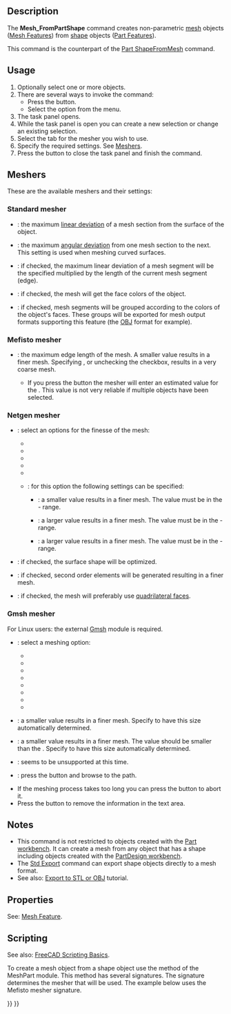<languages/>

{{Docnav
|[[Mesh_Export|Export]]
|[[Mesh_RemeshGmsh|RemeshGmsh]]
|[[Mesh_Workbench|Mesh]]
|IconL=Mesh_Export.svg
|IconR=Mesh_RemeshGmsh.svg
|IconC=Workbench_Mesh.svg
}}

<div class="mw-translate-fuzzy">
{{GuiCommand/ru
|Name=Mesh FromPartShape
|Name/ru=Mesh MeshFromShape‏‎
|MenuLocation=Полигональные Сетки → Создать полигональную сетку из фигуры
|Workbenches=[[Mesh Workbench/ru|Mesh]]
|SeeAlso=
}}
</div>

==Description==

The '''Mesh_FromPartShape''' command creates non-parametric [[Mesh|mesh]] objects ([[Mesh_Feature|Mesh Features]]) from [[Shape|shape]] objects ([[Part_Feature|Part Features]]).

This command is the counterpart of the [[Part_ShapeFromMesh|Part ShapeFromMesh]] command.

==Usage==

# Optionally select one or more objects.
# There are several ways to invoke the command:
#* Press the {{Button|[[Image:Mesh_FromPartShape.svg|16px]] [[Mesh_FromPartShape|Mesh From Shape]]}} button.
#* Select the {{MenuCommand|Meshes → [[Image:Mesh_FromPartShape.svg|16px]] Mesh From Shape}} option from the menu.
# The {{MenuCommand|Tessellation}} task panel opens.
# While the task panel is open you can create a new selection or change an existing selection.
# Select the tab for the mesher you wish to use.
# Specify the required settings. See [[#Meshers|Meshers]].
# Press the {{Button|OK}} button to close the task panel and finish the command.

==Meshers==

These are the available meshers and their settings:

===Standard mesher===

* {{MenuCommand|Surface deviation}}: the maximum [https://www.opencascade.com/doc/occt-7.3.0/overview/html/occt_user_guides__modeling_algos.html#occt_modalg_11_2 linear deviation] of a mesh section from the surface of the object.
* {{MenuCommand|Angular deviation}}: the maximum [https://www.opencascade.com/doc/occt-7.3.0/overview/html/occt_user_guides__modeling_algos.html#occt_modalg_11_2 angular deviation] from one mesh section to the next. This setting is used when meshing curved surfaces.
* {{MenuCommand|Relative surface deviation}}: if checked, the maximum linear deviation of a mesh segment will be the specified {{MenuCommand|Surface deviation}} multiplied by the length of the current mesh segment (edge).
* {{MenuCommand|Apply face colors to mesh}}: if checked, the mesh will get the face colors of the object.
* {{MenuCommand|Define segments by face colors}}: if checked, mesh segments will be grouped according to the colors of the object's faces. These groups will be exported for mesh output formats supporting this feature (the [https://en.wikipedia.org/wiki/Wavefront_.obj_file OBJ] format for example).

===Mefisto mesher===

* {{MenuCommand|Maximum edge length}}: the maximum edge length of the mesh. A smaller value results in a finer mesh. Specifying {{Value|0}}, or unchecking the checkbox, results in a very coarse mesh.
** If you press the {{Button|Estimate}} button the mesher will enter an estimated value for the {{MenuCommand|Maximum edge length}}. This value is not very reliable if multiple objects have been selected.

===Netgen mesher===

* {{MenuCommand|Fineness}}: select an options for the finesse of the mesh:
** {{MenuCommand|Very coarse}}
** {{MenuCommand|Coarse}}
** {{MenuCommand|Moderate}}
** {{MenuCommand|Fine}}
** {{MenuCommand|Very fine}}
** {{MenuCommand|User defined}}: for this option the following settings can be specified:
*** {{MenuCommand|Mesh size grading}}: a smaller value results in a finer mesh. The value must be in the {{Value|0.1}} - {{Value|1.0}} range.
*** {{MenuCommand|Element per edge}}: a larger value results in a finer mesh. The value must be in the {{Value|0.2}} - {{Value|10.0}} range.
*** {{MenuCommand|Element per curvature radius}}: a larger value results in a finer mesh. The value must be in the {{Value|0.2}} - {{Value|10}} range.
*{{MenuCommand|Optimize surface}}: if checked, the surface shape will be optimized.
*{{MenuCommand|Second order elements}}: if checked, second order elements will be generated resulting in a finer mesh.
*{{MenuCommand|Quad dominated}}: if checked, the mesh will preferably use [https://en.wikipedia.org/wiki/Types_of_mesh#Two-dimensional quadrilateral faces].

===Gmsh mesher===

For Linux users: the external [https://gmsh.info/ Gmsh] module is required.

* {{MenuCommand|Meshing}}: select a meshing option:
** {{MenuCommand|Automatic}}
** {{MenuCommand|Adaptive}}
** {{MenuCommand|Delaunay}}
** {{MenuCommand|Frontal}}
** {{MenuCommand|BAMG}}
** {{MenuCommand|Frontal quad}}
** {{MenuCommand|Parallelograms}}
** {{MenuCommand|Quasi-structured quad}}
* {{MenuCommand|Max. element size}}: a smaller value results in a finer mesh. Specify {{Value|0}} to have this size automatically determined.
* {{MenuCommand|Min. element size}}: a smaller value results in a finer mesh. The value should be smaller than the {{MenuCommand|Max. element size}}. Specify {{Value|0}} to have this size automatically determined.
* {{MenuCommand|Angle}}: seems to be unsupported at this time.
* {{MenuCommand|Path}}: press the {{Button|…}} button and browse to the {{FileName|gmsh.exe}} path.
* If the meshing process takes too long you can press the {{Button|Kill}} button to abort it.
* Press the {{Button|Clear}} button to remove the information in the text area. <!--Because the task panel closes the Clear button cannot be used with this command. But the same task panel is used for the Mesh_RemeshGmsh command-->

==Notes==

* This command is not restricted to objects created with the [[Part_Workbench|Part workbench]]. It can create a mesh from any object that has a shape including objects created with the [[PartDesign_Workbench|PartDesign workbench]].
* The [[Std_Export|Std Export]] command can export shape objects directly to a mesh format.
* See also: [[Export_to_STL_or_OBJ|Export to STL or OBJ]] tutorial.

==Properties==

See: [[Mesh_Feature|Mesh Feature]].

==Scripting==

See also: [[FreeCAD_Scripting_Basics|FreeCAD Scripting Basics]].

To create a mesh object from a shape object use the {{incode|meshFromShape}} method of the MeshPart module. This method has several signatures. The signature determines the mesher that will be used. The example below uses the Mefisto mesher signature.

{{Code|code=
import FreeCAD, Part, Mesh, MeshPart

cyl = FreeCAD.ActiveDocument.addObject("Part::Cylinder", "Cylinder")
FreeCAD.ActiveDocument.recompute()

msh = FreeCAD.ActiveDocument.addObject("Mesh::Feature", "Mesh")
msh.Mesh = MeshPart.meshFromShape(Shape=cyl.Shape, MaxLength=1)
msh.ViewObject.DisplayMode = "Flat Lines"
}}


{{Docnav
|[[Mesh_Export|Export]]
|[[Mesh_RemeshGmsh|RemeshGmsh]]
|[[Mesh_Workbench|Mesh]]
|IconL=Mesh_Export.svg
|IconR=Mesh_RemeshGmsh.svg
|IconC=Workbench_Mesh.svg
}}

{{Mesh Tools navi{{#translation:}}}}
{{Userdocnavi{{#translation:}}}}
{{clear}}